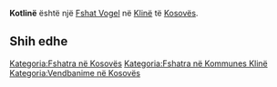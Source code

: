 {{Fshat në Kosovës
 | Emri                = Kotlinë
| sqi_N_name = Kotlinë
| sqi_N_FULL_NAME_RO = Kotlinë
| sqi_N_FULL_NAME_ND_RO = Kotline
| sqi_N_SORT_NAME_RG = KOTLINE
| sqi_N_FULL_NAME_RG = Kotlinë
| sqi_N_FULL_NAME_ND_RG = Kotline
| sqi_V_name = Kotlinë
| sqi_V_FULL_NAME_RO = Kotlinë
| sqi_V_FULL_NAME_ND_RO = Kotline
| sqi_V_SORT_NAME_RG = KOTLINE
| sqi_V_FULL_NAME_RG = Kotlinë
| sqi_V_FULL_NAME_ND_RG = Kotline
| srp_N_name = Kotlina
| srp_N_FULL_NAME_RO = Kotlina
| srp_N_FULL_NAME_ND_RO = Kotlina
| srp_N_SORT_NAME_RG = KOTLINA
| srp_N_FULL_NAME_RG = Kotlina
| srp_N_FULL_NAME_ND_RG = Kotlina
| srp_NS_name = Котлина
| srp_NS_FULL_NAME_RO = Котлина
| srp_NS_FULL_NAME_ND_RO = Котлина
| srp_NS_SORT_NAME_RG = КОТЛИНА
| srp_NS_FULL_NAME_RG = Котлина
| srp_NS_FULL_NAME_ND_RG = Котлина

 | Emri (Rasa dhanore) = 
 | Figura              = 
 | Shteti              = Kosovo
 | Komuna              = Klinë
 | Kodi postar         = 
 | Sipërfaqja          = 

 | Popullsia           = 

 | Regj. i popullsisë  = 
 | Dend. e popullsisë  = 
 | Faqja zyrtare       = 
 <!--- Koordinatat ----> 
 | Gjerësia            = 42.176111
 | Gjatësia            = 21.230833
 | Lartësia            = 
}}
'''Kotlinë''' është një [[Fshat Vogel]] në [[Klinë]] të [[Kosovës]].

<!-- == Gjeografia == -->
<!-- == Historia == -->
<!-- == Demografia == -->
== Shih edhe ==
{{Komuna Klinë}}
{{Kosovo-Administrata-Cung}}

[[Kategoria:Fshatra në Kosovës]]
[[Kategoria:Fshatra në Kommunes Klinë]]
[[Kategoria:Vendbanime në Kosovës]]